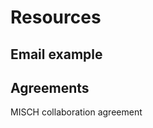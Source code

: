 # Resources

## Email example {#sec-email}

## Agreements {#sec-agreements}
MISCH collaboration agreement
